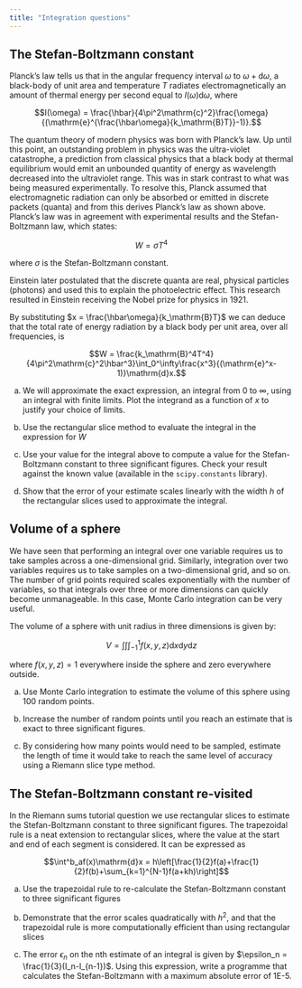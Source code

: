 ```yaml
---
title: "Integration questions"
---
```


## The Stefan-Boltzmann constant

Planck's law tells us that in the angular frequency interval $\omega$ to $\omega+\mathrm{d}\omega$, a black-body of unit area and temperature $T$ radiates electromagnetically an amount of thermal energy per second equal to $I(\omega)\mathrm{d}\omega$, where

$$I(\omega) = \frac{\hbar}{4\pi^2\mathrm{c}^2}\frac{\omega}{(\mathrm{e}^{\frac{\hbar\omega}{k_\mathrm{B}T}}-1)}.$$

The quantum theory of modern physics was born with Planck's law. Up until this point, an outstanding problem in physics was the ultra-violet catastrophe, a prediction from classical physics that a black body at thermal equilibrium would emit an unbounded quantity of energy as wavelength decreased into the ultraviolet range. This was in stark contrast to what was being measured experimentally. To resolve this, Planck assumed that electromagnetic radiation can only be absorbed or emitted in discrete packets (quanta) and from this derives Planck's law as shown above. Planck's law was in agreement with experimental results and the Stefan-Boltzmann law, which states:

$$W = \sigma T^4$$

where $\sigma$ is the Stefan-Boltzmann constant.

Einstein later postulated that the discrete quanta are real, physical particles (photons) and used this to explain the photoelectric effect. This research resulted in Einstein receiving the Nobel prize for physics in 1921.

By substituting $x = \frac{\hbar\omega}{k_\mathrm{B}T}$ we can deduce that the total rate of energy radiation by a black body per unit area, over all frequencies, is

$$W = \frac{k_\mathrm{B}^4T^4}{4\pi^2\mathrm{c}^2\hbar^3}\int_0^\infty\frac{x^3}{(\mathrm{e}^x-1)}\mathrm{d}x.$$

a) We will approximate the exact expression, an integral from 0 to $\infty$, using an integral with finite limits. Plot the integrand as a function of $x$ to justify your choice of limits.

b) Use the rectangular slice method to evaluate the integral in the expression for $W$

c) Use your value for the integral above to compute a value for the Stefan-Boltzmann constant to three significant figures. Check your result against the known value (available in the `scipy.constants` library).

d) Show that the error of your estimate scales linearly with the width $h$ of the rectangular slices used to approximate the integral.

## Volume of a sphere

We have seen that performing an integral over one variable requires us to take samples across a one-dimensional grid. Similarly, integration over two variables requires us to take samples on a two-dimensional grid, and so on. The number of grid points required scales exponentially with the number of variables, so that integrals over three or more dimensions can quickly become unmanageable. In this case, Monte Carlo integration can be very useful.

The volume of a sphere with unit radius in three dimensions is given by:

$$V = \int\int\int_{-1}^1f(x,y,z)\mathrm{d}x\mathrm{d}y\mathrm{d}z$$

where $f(x,y,z)=1$ everywhere inside the sphere and zero everywhere outside.

a) Use Monte Carlo integration to estimate the volume of this sphere using 100 random points. 

b) Increase the number of random points until you reach an estimate that is exact to three significant figures.

c) By considering how many points would need to be sampled, estimate the length of time it would take to reach the same level of accuracy using a Riemann slice type method.

## The Stefan-Boltzmann constant re-visited

In the Riemann sums tutorial question we use rectangular slices to estimate the Stefan-Boltzmann constant to three significant figures. The trapezoidal rule is a neat extension to rectangular slices, where the value at the start and end of each segment is considered. It can be expressed as

$$\int^b_af(x)\mathrm{d}x = h\left[\frac{1}{2}f(a)+\frac{1}{2}f(b)+\sum_{k=1}^{N-1}f(a+kh)\right]$$

a) Use the trapezoidal rule to re-calculate the Stefan-Boltzmann constant to three significant figures

b) Demonstrate that the error scales quadratically with $h^2$, and that the trapezoidal rule is more computationally efficient than using rectangular slices

c) The error $\epsilon_n$ on the nth estimate of an integral is given by $\epsilon_n = \frac{1}{3}(I_n-I_{n-1})$. Using this expression, write a programme that calculates the Stefan-Boltzmann with a maximum absolute error of 1E-5.